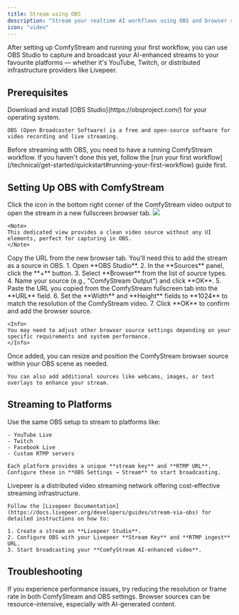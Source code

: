 ```yaml
---
title: Stream using OBS
description: "Stream your realtime AI workflows using OBS and browser source from ComfyStream UI."
icon: "video"
---
```


After setting up ComfyStream and running your first workflow, you can use OBS Studio to capture and broadcast your AI-enhanced streams to your favourite platforms — whether it's YouTube, Twitch, or distributed infrastructure providers like Livepeer.

## Prerequisites

<AccordionGroup>
  <Accordion title="Install OBS Studio">
    Download and install [OBS Studio](https://obsproject.com/) for your operating system.
    
    OBS (Open Broadcaster Software) is a free and open-source software for video recording and live streaming.
  </Accordion>
  
  <Accordion title="Run ComfyStream Workflow">
    Before streaming with OBS, you need to have a running ComfyStream workflow. If you haven't done this yet, follow the [run your first workflow](/technical/get-started/quickstart#running-your-first-workflow) guide
     first.
  </Accordion>
</AccordionGroup>

## Setting Up OBS with ComfyStream
<Steps>
  <Step title="Access the full-screen stream">
    Click the  <Icon icon="up-right-from-square" iconType="solid" />  icon in the bottom right corner of the ComfyStream video output to open the stream in a new fullscreen browser tab.
    <Accordion title="reference image">
    <Frame caption="Once your stream is live, you'll see a small icon in the bottom right corner of the video output window.">
      <img src="../../images/OBS-capture.png" />
    </Frame>
    </Accordion>
    
    <Note>
    This dedicated view provides a clean video source without any UI elements, perfect for capturing in OBS.
    </Note>
  </Step>
  
  <Step title="Copy the stream URL">
    Copy the URL from the new browser tab. You'll need this to add the stream as a source in OBS.
  </Step>
  
  <Step title="Add browser source in OBS">
    1. Open **OBS Studio**.  
    2. In the **Sources** panel, click the **+** button.  
    3. Select **Browser** from the list of source types.  
    4. Name your source (e.g., "ComfyStream Output") and click **OK**.  
    5. Paste the URL you copied from the ComfyStream fullscreen tab into the **URL** field.  
    6. Set the **Width** and **Height** fields to **1024** to match the resolution of the ComfyStream video.  
    7. Click **OK** to confirm and add the browser source.  

    <Info>
    You may need to adjust other browser source settings depending on your specific requirements and system performance.
    </Info>
  </Step>
  
  <Step title="Position and scale the source">
    Once added, you can resize and position the ComfyStream browser source within your OBS scene as needed.
    
    You can also add additional sources like webcams, images, or text overlays to enhance your stream.
  </Step>
</Steps>

## Streaming to Platforms

<AccordionGroup>
  <Accordion title="Major Streaming Platforms">
    Use the same OBS setup to stream to platforms like:
    
    - YouTube Live
    - Twitch
    - Facebook Live
    - Custom RTMP servers
    
    Each platform provides a unique **stream key** and **RTMP URL**. Configure these in **OBS Settings → Stream** to start broadcasting.
  </Accordion>
    <Accordion title="Stream to Livepeer">
    Livepeer is a distributed video streaming network offering cost-effective streaming infrastructure.
    
    Follow the [Livepeer Documentation](https://docs.livepeer.org/developers/guides/stream-via-obs) for detailed instructions on how to:
    
    1. Create a stream on **Livepeer Studio**.
    2. Configure OBS with your Livepeer **Stream Key** and **RTMP ingest** URL.
    3. Start broadcasting your **ComfyStream AI-enhanced video**.
  </Accordion>
</AccordionGroup>

## Troubleshooting

<Note>
If you experience performance issues, try reducing the resolution or frame rate in both ComfyStream and OBS settings. Browser sources can be resource-intensive, especially with AI-generated content.
</Note>
